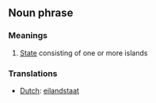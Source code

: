 ==Noun phrase==

===Meanings===
#[[State]] consisting of one or more islands

===Translations===
*[[Dutch]]: [[eilandstaat]]